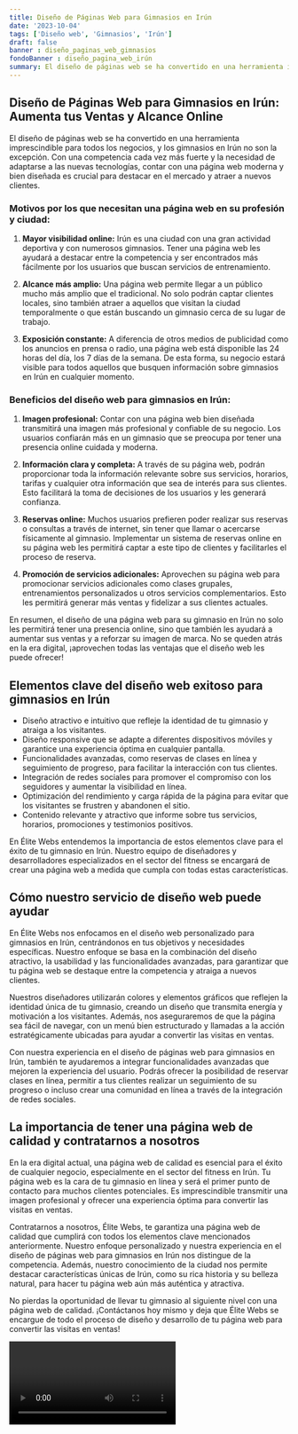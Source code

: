 ```yaml
---
title: Diseño de Páginas Web para Gimnasios en Irún
date: '2023-10-04'
tags: ['Diseño web', 'Gimnasios', 'Irún']
draft: false
banner : diseño_paginas_web_gimnasios
fondoBanner : diseño_pagina_web_irún
summary: El diseño de páginas web se ha convertido en una herramienta imprescindible para todos los negocios, y los gimnasios en Irún no son la excepción. Con una competencia cada vez más fuerte y la necesidad de adaptarse a las nuevas tecnologías, contar con una página web moderna y bien diseñada es crucial para destacar en el mercado y atraer a nuevos clientes.
---
```


## Diseño de Páginas Web para Gimnasios en Irún: Aumenta tus Ventas y Alcance Online

El diseño de páginas web se ha convertido en una herramienta imprescindible para todos los negocios, y los gimnasios en Irún no son la excepción. Con una competencia cada vez más fuerte y la necesidad de adaptarse a las nuevas tecnologías, contar con una página web moderna y bien diseñada es crucial para destacar en el mercado y atraer a nuevos clientes.

### Motivos por los que necesitan una página web en su profesión y ciudad:

1. **Mayor visibilidad online:** Irún es una ciudad con una gran actividad deportiva y con numerosos gimnasios. Tener una página web les ayudará a destacar entre la competencia y ser encontrados más fácilmente por los usuarios que buscan servicios de entrenamiento.

2. **Alcance más amplio:** Una página web permite llegar a un público mucho más amplio que el tradicional. No solo podrán captar clientes locales, sino también atraer a aquellos que visitan la ciudad temporalmente o que están buscando un gimnasio cerca de su lugar de trabajo.

3. **Exposición constante:** A diferencia de otros medios de publicidad como los anuncios en prensa o radio, una página web está disponible las 24 horas del día, los 7 días de la semana. De esta forma, su negocio estará visible para todos aquellos que busquen información sobre gimnasios en Irún en cualquier momento.

### Beneficios del diseño web para gimnasios en Irún:

1. **Imagen profesional:** Contar con una página web bien diseñada transmitirá una imagen más profesional y confiable de su negocio. Los usuarios confiarán más en un gimnasio que se preocupa por tener una presencia online cuidada y moderna.

2. **Información clara y completa:** A través de su página web, podrán proporcionar toda la información relevante sobre sus servicios, horarios, tarifas y cualquier otra información que sea de interés para sus clientes. Esto facilitará la toma de decisiones de los usuarios y les generará confianza.

3. **Reservas online:** Muchos usuarios prefieren poder realizar sus reservas o consultas a través de internet, sin tener que llamar o acercarse físicamente al gimnasio. Implementar un sistema de reservas online en su página web les permitirá captar a este tipo de clientes y facilitarles el proceso de reserva.

4. **Promoción de servicios adicionales:** Aprovechen su página web para promocionar servicios adicionales como clases grupales, entrenamientos personalizados u otros servicios complementarios. Esto les permitirá generar más ventas y fidelizar a sus clientes actuales.

En resumen, el diseño de una página web para su gimnasio en Irún no solo les permitirá tener una presencia online, sino que también les ayudará a aumentar sus ventas y a reforzar su imagen de marca. No se queden atrás en la era digital, ¡aprovechen todas las ventajas que el diseño web les puede ofrecer!

<GifSeo />

<Cta />

## Elementos clave del diseño web exitoso para gimnasios en Irún

- Diseño atractivo e intuitivo que refleje la identidad de tu gimnasio y atraiga a los visitantes.
- Diseño responsive que se adapte a diferentes dispositivos móviles y garantice una experiencia óptima en cualquier pantalla.
- Funcionalidades avanzadas, como reservas de clases en línea y seguimiento de progreso, para facilitar la interacción con tus clientes.
- Integración de redes sociales para promover el compromiso con los seguidores y aumentar la visibilidad en línea.
- Optimización del rendimiento y carga rápida de la página para evitar que los visitantes se frustren y abandonen el sitio.
- Contenido relevante y atractivo que informe sobre tus servicios, horarios, promociones y testimonios positivos.

En Élite Webs entendemos la importancia de estos elementos clave para el éxito de tu gimnasio en Irún. Nuestro equipo de diseñadores y desarrolladores especializados en el sector del fitness se encargará de crear una página web a medida que cumpla con todas estas características.

## Cómo nuestro servicio de diseño web puede ayudar

En Élite Webs nos enfocamos en el diseño web personalizado para gimnasios en Irún, centrándonos en tus objetivos y necesidades específicas. Nuestro enfoque se basa en la combinación del diseño atractivo, la usabilidad y las funcionalidades avanzadas, para garantizar que tu página web se destaque entre la competencia y atraiga a nuevos clientes.

Nuestros diseñadores utilizarán colores y elementos gráficos que reflejen la identidad única de tu gimnasio, creando un diseño que transmita energía y motivación a los visitantes. Además, nos aseguraremos de que la página sea fácil de navegar, con un menú bien estructurado y llamadas a la acción estratégicamente ubicadas para ayudar a convertir las visitas en ventas.

Con nuestra experiencia en el diseño de páginas web para gimnasios en Irún, también te ayudaremos a integrar funcionalidades avanzadas que mejoren la experiencia del usuario. Podrás ofrecer la posibilidad de reservar clases en línea, permitir a tus clientes realizar un seguimiento de su progreso o incluso crear una comunidad en línea a través de la integración de redes sociales.

## La importancia de tener una página web de calidad y contratarnos a nosotros

En la era digital actual, una página web de calidad es esencial para el éxito de cualquier negocio, especialmente en el sector del fitness en Irún. Tu página web es la cara de tu gimnasio en línea y será el primer punto de contacto para muchos clientes potenciales. Es imprescindible transmitir una imagen profesional y ofrecer una experiencia óptima para convertir las visitas en ventas.

Contratarnos a nosotros, Élite Webs, te garantiza una página web de calidad que cumplirá con todos los elementos clave mencionados anteriormente. Nuestro enfoque personalizado y nuestra experiencia en el diseño de páginas web para gimnasios en Irún nos distingue de la competencia. Además, nuestro conocimiento de la ciudad nos permite destacar características únicas de Irún, como su rica historia y su belleza natural, para hacer tu página web aún más auténtica y atractiva.

No pierdas la oportunidad de llevar tu gimnasio al siguiente nivel con una página web de calidad. ¡Contáctanos hoy mismo y deja que Élite Webs se encargue de todo el proceso de diseño y desarrollo de tu página web para convertir las visitas en ventas!

<Video />

<CtaBot job='Gimnasios' city='Irún'/>

<Gmaps query='Irún+españa+maps' />